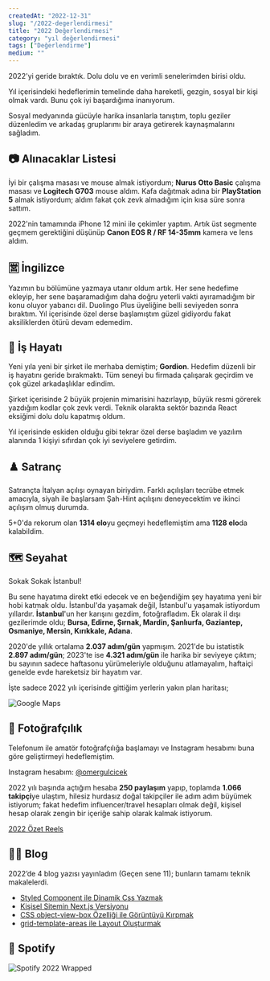 ```yaml
---
createdAt: "2022-12-31"
slug: "/2022-degerlendirmesi"
title: "2022 Değerlendirmesi"
category: "yıl değerlendirmesi"
tags: ["Değerlendirme"]
medium: ""
---
```


2022'yi geride bıraktık. Dolu dolu ve en verimli senelerimden birisi oldu.

Yıl içerisindeki hedeflerimin temelinde daha hareketli, gezgin, sosyal bir kişi olmak vardı. Bunu çok iyi başardığıma inanıyorum.

Sosyal medyanında gücüyle harika insanlarla tanıştım, toplu geziler düzenledim ve arkadaş gruplarımı bir araya getirerek kaynaşmalarını sağladım.

## 📷 Alınacaklar Listesi

İyi bir çalışma masası ve mouse almak istiyordum; **Nurus Otto Basic** çalışma masası ve **Logitech G703** mouse aldım. Kafa dağıtmak adına bir **PlayStation 5** almak istiyordum; aldım fakat çok zevk almadığım için kısa süre sonra sattım.

2022'nin tamamında iPhone 12 mini ile çekimler yaptım. Artık üst segmente geçmem gerektiğini düşünüp **Canon EOS R / RF 14-35mm** kamera ve lens aldım.

## 🈺 İngilizce

Yazımın bu bölümüne yazmaya utanır oldum artık. Her sene hedefime ekleyip, her sene başaramadığım daha doğru yeterli vakti ayıramadığım bir konu oluyor yabancı dil. Duolingo Plus üyeliğine belli seviyeden sonra bıraktım. Yıl içerisinde özel derse başlamıştım güzel gidiyordu fakat aksiliklerden ötürü devam edemedim.

## 🏢 İş Hayatı

Yeni yıla yeni bir şirket ile merhaba demiştim; **Gordion**. Hedefim düzenli bir iş hayatını geride bırakmaktı. Tüm seneyi bu firmada çalışarak geçirdim ve çok güzel arkadaşlıklar edindim.

Şirket içerisinde 2 büyük projenin mimarisini hazırlayıp, büyük resmi görerek yazdığım kodlar çok zevk verdi. Teknik olarakta sektör bazında React eksiğimi dolu dolu kapatmış oldum.

Yıl içerisinde eskiden olduğu gibi tekrar özel derse başladım ve yazılım alanında 1 kişiyi sıfırdan çok iyi seviyelere getirdim.

## ♟️ Satranç

Satrançta İtalyan açılışı oynayan biriydim. Farklı açılışları tecrübe etmek amacıyla, siyah ile başlarsam Şah-Hint açılışını deneyecektim ve ikinci açılışım olmuş durumda.

5+0'da rekorum olan **1314 elo**yu geçmeyi hedeflemiştim ama **1128 elo**da kalabildim.

## 🗺️ Seyahat

Sokak Sokak İstanbul!

Bu sene hayatıma direkt etki edecek ve en beğendiğim şey hayatıma yeni bir hobi katmak oldu. İstanbul'da yaşamak değil, İstanbul'u yaşamak istiyordum yıllardır. **İstanbul**'un her karışını gezdim, fotoğrafladım. Ek olarak il dışı gezilerimde oldu; **Bursa, Edirne, Şırnak, Mardin, Şanlıurfa, Gaziantep, Osmaniye, Mersin, Kırıkkale, Adana**.

2020'de yıllık ortalama **2.037 adım/gün** yapmışım. 2021'de bu istatistik **2.897 adım/gün**; 2023'te ise **4.321 adım/gün** ile harika bir seviyeye çıktım; bu sayının sadece haftasonu yürümeleriyle olduğunu atlamayalım, haftaiçi genelde evde hareketsiz bir hayatım var.

İşte sadece 2022 yılı içerisinde gittiğim yerlerin yakın plan haritası;

![Google Maps](/blog/2022-12-31/maps.jpg)

## 📸 Fotoğrafçılık

Telefonum ile amatör fotoğrafçılığa başlamayı ve Instagram hesabımı buna göre geliştirmeyi hedeflemiştim.

Instagram hesabım: [@omergulcicek](https://www.instagram.com/omergulcicek/)

2022 yılı başında açtığım hesaba **250 paylaşım** yapıp, toplamda **1.066 takipçi**ye ulaştım, hilesiz hurdasız doğal takipçiler ile adım adım büyümek istiyorum; fakat hedefim influencer/travel hesapları olmak değil, kişisel hesap olarak zengin bir içeriğe sahip olarak kalmak istiyorum.

[2022 Özet Reels](https://www.instagram.com/p/Cm2O-lzqqR5/)

## ✍🏻 Blog

2022’de 4 blog yazısı yayınladım (Geçen sene 11); bunların tamamı teknik makalelerdi.

- [Styled Component ile Dinamik Css Yazmak](https://omergulcicek.com/blog/styled-component-ile-dinamik-css-yazmak/)
- [Kişisel Sitemin Next.js Versiyonu](https://omergulcicek.com/blog/kisisel-sitemin-nextjs-versiyonu/)
- [CSS object-view-box Özelliği ile Görüntüyü Kırpmak](https://omergulcicek.com/blog/css-object-view-box/)
- [grid-template-areas ile Layout Oluşturmak](https://omergulcicek.com/blog/grid-template-areas-ile-layout-olusturmak/)

## 🎵 Spotify

![Spotify 2022 Wrapped](/blog/2022-12-31/spotify.JPG)
